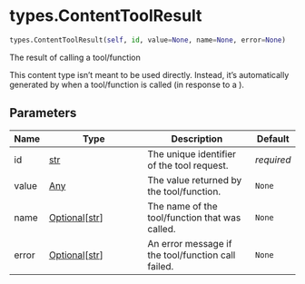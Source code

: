 # types.ContentToolResult { #chatlas.types.ContentToolResult }

```python
types.ContentToolResult(self, id, value=None, name=None, error=None)
```

The result of calling a tool/function

This content type isn't meant to be used directly. Instead, it's
automatically generated by [](`~chatlas.Chat`) when a tool/function is
called (in response to a [](`~chatlas.ContentToolRequest`)).

## Parameters {.doc-section .doc-section-parameters}

| Name   | Type                                          | Description                                        | Default    |
|--------|-----------------------------------------------|----------------------------------------------------|------------|
| id     | [str](`str`)                                  | The unique identifier of the tool request.         | _required_ |
| value  | [Any](`typing.Any`)                           | The value returned by the tool/function.           | `None`     |
| name   | [Optional](`typing.Optional`)\[[str](`str`)\] | The name of the tool/function that was called.     | `None`     |
| error  | [Optional](`typing.Optional`)\[[str](`str`)\] | An error message if the tool/function call failed. | `None`     |